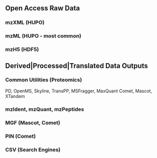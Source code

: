 <!--# JEFF -->
## Open Access Raw Data
### mzXML (HUPO)
### mzML (HUPO - most common)
### mzH5 (HDF5)
## Derived|Processed|Translated Data Outputs

<!--# Say Something about interacting with exiting tools -->
### Common Utilities (Proteomics)
PD, OpenMS, Skyline, TransPP, MSFragger, MaxQuant
Comet, Mascot, XTandem

### mzIdent, mzQuant, mzPeptides
### MGF (Mascot, Comet)
### PIN (Comet)
### CSV (Search Engines)


